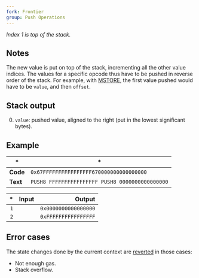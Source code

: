 ```yaml
---
fork: Frontier
group: Push Operations
---
```


*Index 1 is top of the stack.*

## Notes

The new value is put on top of the stack, incrementing all the other value indices. The values for a specific opcode thus have to be pushed in reverse order of the stack. For example, with [MSTORE](/#52), the first value pushed would have to be `value`, and then `offset`.

## Stack output

0. `value`: pushed value, aligned to the right (put in the lowest significant bytes).

## Example

| * | * |
|---|---|
| **Code** | `0x67FFFFFFFFFFFFFFFF670000000000000000` |
| **Text** | `PUSH8 FFFFFFFFFFFFFFFF PUSH8 0000000000000000` |

| * | Input | Output |
|--:|------:|-------:|
| `1` | | `0x0000000000000000` |
| `2` | | `0xFFFFFFFFFFFFFFFF` |

## Error cases

The state changes done by the current context are [reverted](#FD) in those cases:
- Not enough gas.
- Stack overflow.
